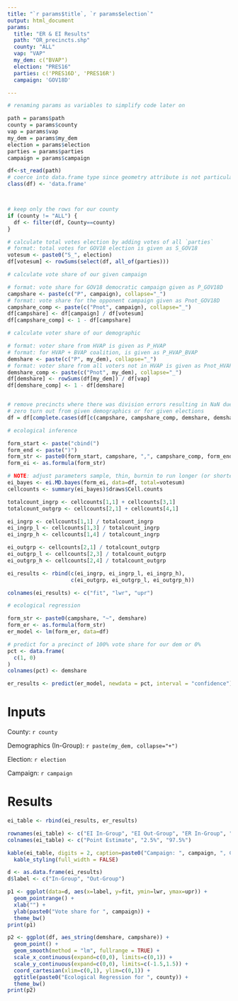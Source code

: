 ```yaml
---
title: "`r params$title`, `r params$election`"
output: html_document
params:
  title: "ER & EI Results"
  path: "OR_precincts.shp"
  county: "ALL"
  vap: "VAP"
  my_dem: c("BVAP")
  election: "PRES16"
  parties: c('PRES16D', 'PRES16R')
  campaign: 'GOV18D'

---
```


```r

# renaming params as variables to simplify code later on

path = params$path
county = params$county
vap = params$vap
my_dem = params$my_dem
election = params$election
parties = params$parties
campaign = params$campaign

```

``` r
  
df<-st_read(path)
# coerce into data.frame type since geometry attribute is not particularly useful
class(df) <- 'data.frame'



# keep only the rows for our county
if (county != "ALL") {
  df <- filter(df, County==county)
}

# calculate total votes election by adding votes of all `parties`
# format: total votes for GOV18 election is given as S_GOV18
votesum <- paste0("S_", election) 
df[votesum] <- rowSums(select(df, all_of(parties)))

# calculate vote share of our given campaign

# format: vote share for GOV18 democratic campaign given as P_GOV18D
campshare <- paste(c("P", campaign), collapse="_")
# format: vote share for the opponent campaign given as Pnot_GOV18D
campshare_comp <- paste(c("Pnot", campaign), collapse="_")
df[campshare] <- df[campaign] / df[votesum]
df[campshare_comp] <- 1 - df[campshare]

# calculate voter share of our demographic

# format: voter share from HVAP is given as P_HVAP
# format: for HVAP + BVAP coalition, is given as P_HVAP_BVAP
demshare <- paste(c("P", my_dem), collapse="_")
# format: voter share from all voters not in HVAP is given as Pnot_HVAP
demshare_comp <- paste(c("Pnot", my_dem), collapse="_")
df[demshare] <- rowSums(df[my_dem]) / df[vap]
df[demshare_comp] <- 1 - df[demshare]


# remove precincts where there was division errors resulting in NaN due to 
# zero turn out from given demographics or for given elections
df = df[complete.cases(df[c(campshare, campshare_comp, demshare, demshare_comp)]), ]


```

```r

# ecological inference

form_start <- paste("cbind(")
form_end <- paste(")")
form_str <- paste0(form_start, campshare, ",", campshare_comp, form_end, "~", form_start, demshare, ",", demshare_comp,  form_end)
form_ei <- as.formula(form_str)

# NOTE: adjust parameters sample, thin, burnin to run longer (or shorter) chain
ei_bayes <- ei.MD.bayes(form_ei, data=df, total=votesum)
cellcounts <- summary(ei_bayes)$draws$Cell.counts

totalcount_ingrp <- cellcounts[1,1] + cellcounts[3,1]
totalcount_outgrp <- cellcounts[2,1] + cellcounts[4,1]

ei_ingrp <- cellcounts[1,1] / totalcount_ingrp
ei_ingrp_l <- cellcounts[1,3] / totalcount_ingrp
ei_ingrp_h <- cellcounts[1,4] / totalcount_ingrp

ei_outgrp <- cellcounts[2,1] / totalcount_outgrp
ei_outgrp_l <- cellcounts[2,3] / totalcount_outgrp
ei_outgrp_h <- cellcounts[2,4] / totalcount_outgrp

ei_results <- rbind(c(ei_ingrp, ei_ingrp_l, ei_ingrp_h),
                    c(ei_outgrp, ei_outgrp_l, ei_outgrp_h))

colnames(ei_results) <- c("fit", "lwr", "upr")

# ecological regression

form_str <- paste0(campshare, "~", demshare)
form_er <- as.formula(form_str)
er_model <- lm(form_er, data=df)

# predict for a precinct of 100% vote share for our dem or 0% 
pct <- data.frame(
  c(1, 0)
)
colnames(pct) <- demshare

er_results <- predict(er_model, newdata = pct, interval = "confidence")

```

# Inputs

County: `r county` \

Demographics (In-Group): `r paste(my_dem, collapse="+")` \

Election: `r election` \

Campaign: `r campaign` \


# Results

```r

ei_table <- rbind(ei_results, er_results)

rownames(ei_table) <- c("EI In-Group", "EI Out-Group", "ER In-Group", "ER Out-Group")
colnames(ei_table) <- c("Point Estimate", "2.5%", "97.5%")

kable(ei_table, digits = 2, caption=paste0("Campaign: ", campaign, ", County: ", county)) %>%
  kable_styling(full_width = FALSE)

```

```r

d <- as.data.frame(ei_results)
d$label <- c("In-Group", "Out-Group")

p1 <- ggplot(data=d, aes(x=label, y=fit, ymin=lwr, ymax=upr)) +
  geom_pointrange() + 
  xlab("") + 
  ylab(paste0("Vote share for ", campaign)) +
  theme_bw()
print(p1)

```

```r

p2 <- ggplot(df, aes_string(demshare, campshare)) +
  geom_point() + 
  geom_smooth(method = "lm", fullrange = TRUE) +
  scale_x_continuous(expand=c(0,0), limits=c(0,1)) +
  scale_y_continuous(expand=c(0,0), limits=c(-1.5,1.5)) +
  coord_cartesian(xlim=c(0,1), ylim=c(0,1)) +
  ggtitle(paste0("Ecological Regression for ", county)) +
  theme_bw()
print(p2)

```